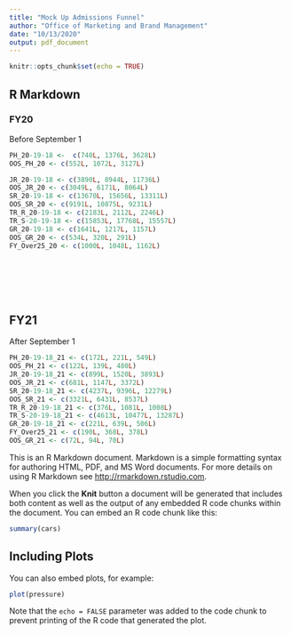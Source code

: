 ```yaml
---
title: "Mock Up Admissions Funnel"
author: "Office of Marketing and Brand Management"
date: "10/13/2020"
output: pdf_document
---
```


```r
knitr::opts_chunk$set(echo = TRUE)
```

## R Markdown

### FY20

Before September 1

```r
PH_20-19-18 <-  c(740L, 1376L, 3628L)
OOS_PH_20 <- c(552L, 1072L, 3127L)

JR_20-19-18 <- c(3890L, 8944L, 11736L)
OOS_JR_20 <- c(3049L, 6171L, 8064L)
SR_20-19-18 <- c(13670L, 15656L, 13311L)
OOS_SR_20 <- c(9191L, 10875L, 9231L)
TR_R_20-19-18 <- c(2183L, 2112L, 2246L)
TR_S-20-19-18 <- c(15853L, 17768L, 15557L)
GR_20-19-18 <- c(1641L, 1217L, 1157L)
OOS_GR_20 <- c(534L, 320L, 291L)
FY_Over25_20 <- c(1000L, 1048L, 1162L)








```

## FY21 

After September 1

```r
PH_20-19-18_21 <- c(172L, 221L, 549L)
OOS_PH_21 <- c(122L, 139L, 480L)
JR_20-19-18_21 <- c(899L, 1520L, 3893L)
OOS_JR_21 <- c(681L, 1147L, 3372L)
SR_20-19-18_21 <- c(4237L, 9396L, 12279L)
OOS_SR_21 <- c(3321L, 6431L, 8537L)
TR_R_20-19-18_21 <- c(376L, 1081L, 1008L)
TR_S-20-19-18_21 <- c(4613L, 10477L, 13287L)
GR_20-19-18_21 <- c(221L, 639L, 506L)
FY_Over25_21 <- c(190L, 368L, 378L)
OOS_GR_21 <- c(72L, 94L, 70L)

```


This is an R Markdown document. Markdown is a simple formatting syntax for authoring HTML, PDF, and MS Word documents. For more details on using R Markdown see <http://rmarkdown.rstudio.com>.

When you click the **Knit** button a document will be generated that includes both content as well as the output of any embedded R code chunks within the document. You can embed an R code chunk like this:

```r
summary(cars)
```

## Including Plots

You can also embed plots, for example:

```r
plot(pressure)
```

Note that the `echo = FALSE` parameter was added to the code chunk to prevent printing of the R code that generated the plot.
